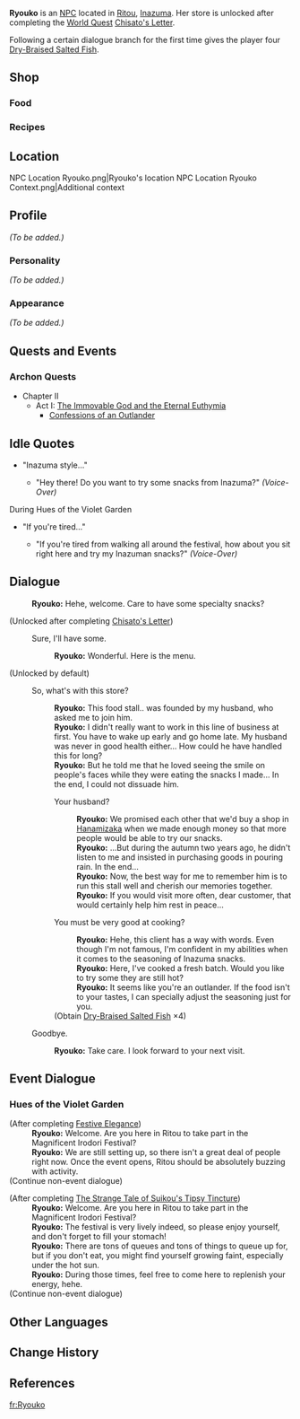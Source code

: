 {{About|the regular NPC|the quest-exclusive NPC|Ryouko (Rumors Abound)}}
{{Meta
<!-- REMOVE THIS TEMPLATE AFTER ADDING MISSING INFO -->
|missing_NPC_profile  = yes
}}
{{Character Infobox
|type             = NPC
|image            = NPC Ryouko.png
|region           = Inazuma
|title            = Street Food Vendor
|voiceEN          = 
|dialoguereward   = {{card|Dry-Braised Salted Fish|4}}
}}
'''Ryouko''' is an [[NPC]] located in [[Ritou]], [[Inazuma]]. Her store is unlocked after completing the [[World Quest]] [[Chisato's Letter]].

Following a certain dialogue branch for the first time gives the player four [[Dry-Braised Salted Fish]].

==Shop==
===Food===
{{Shop/Header|note=Refreshes|total=1|vendor=Ryouko}}
{{Shop|Delicious Dry-Braised Salted Fish|350|10|note=Daily|total=1}}
{{Shop|Egg Roll|700|10|note=Daily|total=1}}
{{Shop/Footer|note=&#32;|total=10,500}}

===Recipes===
{{Shop/Header|note=Required<br />[[Adventure Rank]]|total=1|vendor=Ryouko}}
{{Shop|Recipe|1,250|1|note=?|specific=Recipe: Dry-Braised Salted Fish|total=1}}
{{Shop|Recipe|2,500|1|note=?|specific=Recipe: Katsu Sandwich|total=1}}
{{Shop/Footer|note=&#32;|total=3,750}}

==Location==
<gallery hideaddbutton="true" captionalign="center">
NPC Location Ryouko.png|Ryouko's location
NPC Location Ryouko Context.png|Additional context </gallery>

==Profile==
<!--detailed story/lore information goes here-->
''(To be added.)''

===Personality===
''(To be added.)''

===Appearance===
''(To be added.)''

==Quests and Events==
===Archon Quests===
*Chapter II
**Act I: [[The Immovable God and the Eternal Euthymia]]
***[[Confessions of an Outlander]]

==Idle Quotes==
*"Inazuma style..."
**{{A|VO Ryouko 01.ogg}} "Hey there! Do you want to try some snacks from Inazuma?" ''(Voice-Over)''

;During Hues of the Violet Garden
* "If you're tired..."
** {{A|VO Ryouko 01 (Irodori).ogg}} "If you're tired from walking all around the festival, how about you sit right here and try my Inazuman snacks?" ''(Voice-Over)''

==Dialogue==
{{Dialogue start}}
:'''Ryouko:''' Hehe, welcome. Care to have some specialty snacks?

;(Unlocked after completing [[Chisato's Letter]])
:{{DIcon|Shop}} Sure, I'll have some.
::'''Ryouko:''' Wonderful. Here is the menu.

;(Unlocked by default)
:{{DIcon}} So, what's with this store?
::'''Ryouko:''' This food stall.. was founded by my husband, who asked me to join him.
::'''Ryouko:''' I didn't really want to work in this line of business at first. You have to wake up early and go home late. My husband was never in good health either... How could he have handled this for long?
::'''Ryouko:''' But he told me that he loved seeing the smile on people's faces while they were eating the snacks I made... In the end, I could not dissuade him.
::{{DIcon}} Your husband?
:::'''Ryouko:''' We promised each other that we'd buy a shop in [[Hanamizaka]] when we made enough money so that more people would be able to try our snacks.
:::'''Ryouko:''' ...But during the autumn two years ago, he didn't listen to me and insisted in purchasing goods in pouring rain. In the end...
:::'''Ryouko:''' Now, the best way for me to remember him is to run this stall well and cherish our memories together.
:::'''Ryouko:''' If you would visit more often, dear customer, that would certainly help him rest in peace...
::{{DIcon|Reward}} You must be very good at cooking?
:::'''Ryouko:''' Hehe, this client has a way with words. Even though I'm not famous, I'm confident in my abilities when it comes to the seasoning of Inazuma snacks.
:::'''Ryouko:''' Here, I've cooked a fresh batch. Would you like to try some they are still hot?<!--sic-->
:::'''Ryouko:''' It seems like you're an outlander. If the food isn't to your tastes, I can specially adjust the seasoning just for you.
::;(Obtain [[Dry-Braised Salted Fish]] ×4)
:{{DIcon}} Goodbye.
::'''Ryouko:''' Take care. I look forward to your next visit.
{{Dialogue end}}

==Event Dialogue==
===Hues of the Violet Garden===
{{Dialogue start}}
;(After completing [[Festive Elegance]])
:'''Ryouko:''' Welcome. Are you here in Ritou to take part in the Magnificent Irodori Festival?
:'''Ryouko:''' We are still setting up, so there isn't a great deal of people right now. Once the event opens, Ritou should be absolutely buzzing with activity.
;(Continue non-event dialogue)

;(After completing [[The Strange Tale of Suikou's Tipsy Tincture (Quest)|The Strange Tale of Suikou's Tipsy Tincture]])
:'''Ryouko:''' Welcome. Are you here in Ritou to take part in the Magnificent Irodori Festival?
:'''Ryouko:''' The festival is very lively indeed, so please enjoy yourself, and don't forget to fill your stomach!
:'''Ryouko:''' There are tons of queues and tons of things to queue up for, but if you don't eat, you might find yourself growing faint, especially under the hot sun.
:'''Ryouko:''' During those times, feel free to come here to replenish your energy, hehe.
;(Continue non-event dialogue)
{{Dialogue end}}

==Other Languages==
{{Other Languages|default_hidden = 1
|en      = Ryouko
|zhs     = 凉子
|zhs_rm  = Liángzǐ
|zht     = 涼子
|zht_rm  = Liángzǐ
|ja      = 涼子
|ja_rm   = Ryouko
|ko      = 료코
|ko_rm   = Ryoko
|es      = Ryouko
|fr      = Ryouko
|ru      = Рёко
|th      = Ryouko
|vi      = Ryouko
|de      = Ryouko
|id      = Ryouko
|pt      = Ryouko
}}

==Change History==
{{Change History|2.0}}

==References==
{{Reflist}}

[[fr:Ryouko]]